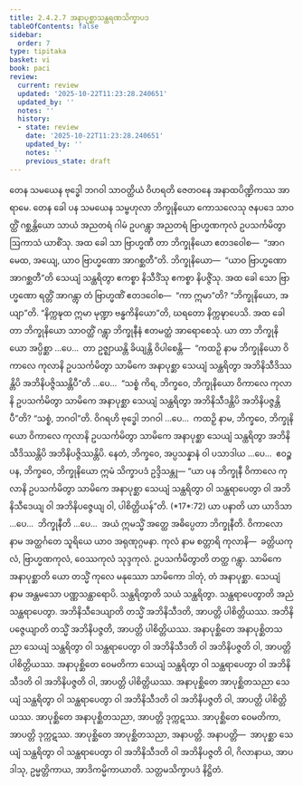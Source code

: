 ```yaml
---
title: 2.4.2.7 အနာပုစ္ဆာသန္ထရဏသိက္ခာပဒ
tableOfContents: false
sidebar:
  order: 7
type: tipitaka
basket: vi
book: paci
review:
  current: review
  updated: '2025-10-22T11:23:28.240651'
  updated_by: ''
  notes: ''
  history:
  - state: review
    date: '2025-10-22T11:23:28.240651'
    updated_by: ''
    notes: ''
    previous_state: draft
---
```



<ReviewStatus review={frontmatter.review} showDetails={true} />

<HypothesisAnnotation frontmatter={frontmatter} />

<DynamicBreadcrumb />

<Division number="864" book="paci" e="ch" v="2" p="360">

<Paragraph number="2747" book="paci">
တေန သမယေန ဗုဒ္ဓေါ ဘဂဝါ သာဝတ္ထိယံ ဝိဟရတိ ဇေတဝနေ အနာထပိဏ္ဍိကဿ အာရာမေ. တေန ခေါ ပန သမယေန သမ္ဗဟုလာ ဘိက္ခုနိယော ကောသလေသု ဇနပဒေ သာဝတ္ထိံ ဂစ္ဆန္တိယော သာယံ အညတရံ ဂါမံ ဥပဂန္တွာ အညတရံ ဗြာဟ္မဏကုလံ ဥပသင်္ကမိတွာ ဩကာသံ ယာစိံသု. အထ ခေါ သာ ဗြာဟ္မဏီ တာ ဘိက္ခုနိယော ဧတဒဝေါစ—  “အာဂမေထ, အယျေ, ယာဝ ဗြာဟ္မဏော အာဂစ္ဆတီ”တိ. ဘိက္ခုနိယော—  “ယာဝ ဗြာဟ္မဏော အာဂစ္ဆတီ”တိ သေယျံ သန္ထရိတွာ ဧကစ္စာ နိသီဒိံသု ဧကစ္စာ နိပဇ္ဇိံသု. အထ ခေါ သော ဗြာဟ္မဏော ရတ္တိံ အာဂန္တွာ တံ ဗြာဟ္မဏိံ ဧတဒဝေါစ—  “ကာ ဣမာ”တိ? “ဘိက္ခုနိယော, အယျာ”တိ. “နိက္ကဍ္ဎထ ဣမာ မုဏ္ဍာ ဗန္ဓကိနိယော”တိ, ဃရတော နိက္ကဍ္ဎာပေသိ.
</Paragraph>

<Paragraph number="2748" book="paci">
အထ ခေါ တာ ဘိက္ခုနိယော သာဝတ္ထိံ ဂန္တွာ ဘိက္ခုနီနံ ဧတမတ္ထံ အာရောစေသုံ. ယာ တာ ဘိက္ခုနိယော အပ္ပိစ္ဆာ …ပေ…  တာ ဥဇ္ဈာယန္တိ ခိယျန္တိ ဝိပါစေန္တိ—  “ကထဉှိ နာမ ဘိက္ခုနိယော ဝိကာလေ ကုလာနိ ဥပသင်္ကမိတွာ သာမိကေ အနာပုစ္ဆာ သေယျံ သန္ထရိတွာ အဘိနိသီဒိဿန္တိပိ အဘိနိပဇ္ဇိဿန္တိပီ”တိ …ပေ…  “သစ္စံ ကိရ, ဘိက္ခဝေ, ဘိက္ခုနိယော ဝိကာလေ ကုလာနိ ဥပသင်္ကမိတွာ သာမိကေ အနာပုစ္ဆာ သေယျံ သန္ထရိတွာ အဘိနိသီဒန္တိပိ အဘိနိပဇ္ဇန္တိပီ”တိ? “သစ္စံ, ဘဂဝါ”တိ. ဝိဂရဟိ ဗုဒ္ဓေါ ဘဂဝါ …ပေ…  ကထဉှိ နာမ, ဘိက္ခဝေ, ဘိက္ခုနိယော ဝိကာလေ ကုလာနိ ဥပသင်္ကမိတွာ သာမိကေ အနာပုစ္ဆာ သေယျံ သန္ထရိတွာ အဘိနိသီဒိဿန္တိပိ အဘိနိပဇ္ဇိဿန္တိပိ. နေတံ, ဘိက္ခဝေ, အပ္ပသန္နာနံ ဝါ ပသာဒါယ …ပေ…  ဧဝဉ္စ ပန, ဘိက္ခဝေ, ဘိက္ခုနိယော ဣမံ သိက္ခာပဒံ ဥဒ္ဒိသန္တု—
</Paragraph>

</Division>
<Division number="865" book="paci" e="ch" v="2" p="361">

<Paragraph number="2749" book="paci">
<Emphasis>“ယာ ပန ဘိက္ခုနီ ဝိကာလေ ကုလာနိ ဥပသင်္ကမိတွာ သာမိကေ အနာပုစ္ဆာ သေယျံ သန္ထရိတွာ ဝါ သန္ထရာပေတွာ ဝါ အဘိနိသီဒေယျ ဝါ အဘိနိပဇ္ဇေယျ ဝါ, ပါစိတ္တိယန်”</Emphasis>တိ. (*17*:<Emphasis>72</Emphasis>)
</Paragraph>

</Division>
<Division number="866" book="paci" e="ch" v="2" p="361">

<Paragraph number="2750" book="paci">
<Emphasis>ယာ ပနာ</Emphasis>တိ ယာ ယာဒိသာ …ပေ…  <Emphasis>ဘိက္ခုနီ</Emphasis>တိ …ပေ…  အယံ ဣမသ္မိံ အတ္ထေ အဓိပ္ပေတာ ဘိက္ခုနီတိ.
</Paragraph>

<Paragraph number="2751" book="paci">
<Emphasis>ဝိကာလော</Emphasis> နာမ အတ္ထင်္ဂတေ သူရိယေ ယာဝ အရုဏုဂ္ဂမနာ.
</Paragraph>

<Paragraph number="2752" book="paci">
<Emphasis>ကုလံ</Emphasis> နာမ စတ္တာရိ ကုလာနိ—  ခတ္တိယကုလံ, ဗြာဟ္မဏကုလံ, ဝေဿကုလံ သုဒ္ဒကုလံ. <Emphasis>ဥပသင်္ကမိတွာ</Emphasis>တိ တတ္ထ ဂန္တွာ.
</Paragraph>

<Paragraph number="2753" book="paci">
<Emphasis>သာမိကေ အနာပုစ္ဆာ</Emphasis>တိ ယော တသ္မိံ ကုလေ မနုဿော သာမိကော ဒါတုံ, တံ အနာပုစ္ဆာ.
</Paragraph>

<Paragraph number="2754" book="paci">
<Emphasis>သေယျံ</Emphasis> နာမ အန္တမသော ပဏ္ဏသန္ထာရောပိ. <Emphasis>သန္ထရိတွာ</Emphasis>တိ သယံ သန္ထရိတွာ. <Emphasis>သန္ထရာပေတွာ</Emphasis>တိ အညံ သန္ထရာပေတွာ. <Emphasis>အဘိနိသီဒေယျာ</Emphasis>တိ တသ္မိံ အဘိနိသီဒတိ, အာပတ္တိ ပါစိတ္တိယဿ. <Emphasis>အဘိနိပဇ္ဇေယျာ</Emphasis>တိ တသ္မိံ အဘိနိပဇ္ဇတိ, အာပတ္တိ ပါစိတ္တိယဿ.
</Paragraph>

</Division>
<Division number="867" book="paci" e="ch" v="2" p="361">

<Paragraph number="2755" book="paci">
အနာပုစ္ဆိတေ အနာပုစ္ဆိတသညာ သေယျံ သန္ထရိတွာ ဝါ သန္ထရာပေတွာ ဝါ အဘိနိသီဒတိ ဝါ အဘိနိပဇ္ဇတိ ဝါ, အာပတ္တိ ပါစိတ္တိယဿ. အနာပုစ္ဆိတေ ဝေမတိကာ သေယျံ သန္ထရိတွာ ဝါ သန္ထရာပေတွာ ဝါ အဘိနိသီဒတိ ဝါ အဘိနိပဇ္ဇတိ ဝါ, အာပတ္တိ ပါစိတ္တိယဿ. အနာပုစ္ဆိတေ အာပုစ္ဆိတသညာ သေယျံ သန္ထရိတွာ ဝါ သန္ထရာပေတွာ ဝါ အဘိနိသီဒတိ ဝါ အဘိနိပဇ္ဇတိ ဝါ, အာပတ္တိ ပါစိတ္တိယဿ.
</Paragraph>

<Paragraph number="2756" book="paci">
အာပုစ္ဆိတေ အနာပုစ္ဆိတသညာ, အာပတ္တိ ဒုက္ကဋဿ. အာပုစ္ဆိတေ ဝေမတိကာ, အာပတ္တိ ဒုက္ကဋဿ. အာပုစ္ဆိတေ အာပုစ္ဆိတသညာ, အနာပတ္တိ.
</Paragraph>

</Division>
<Division number="868" book="paci" e="ch" v="2" p="361">

<Paragraph number="2757" book="paci">
အနာပတ္တိ—  အာပုစ္ဆာ သေယျံ သန္ထရိတွာ ဝါ သန္ထရာပေတွာ ဝါ အဘိနိသီဒတိ ဝါ အဘိနိပဇ္ဇတိ ဝါ, ဂိလာနာယ, အာပဒါသု, ဥမ္မတ္တိကာယ, အာဒိကမ္မိကာယာတိ.

</Paragraph>
</Division>

<Paragraph number="2758" type="center" book="paci">
သတ္တမသိက္ခာပဒံ နိဋ္ဌိတံ.
</Paragraph>